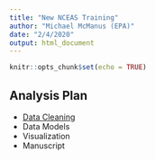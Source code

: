 ```yaml
---
title: "New NCEAS Training"
author: "Michael McManus (EPA)"
date: "2/4/2020"
output: html_document
---
```


```r
knitr::opts_chunk$set(echo = TRUE)
```


## Analysis Plan

- [Data Cleaning](data-cleaning.html)
- Data Models
- Visualization
- Manuscript